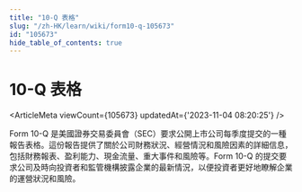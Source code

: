 ```yaml
---
title: "10-Q 表格"
slug: "/zh-HK/learn/wiki/form10-q-105673"
id: "105673"
hide_table_of_contents: true
---
```



<Breadcrumbs current="10-Q 表格" />

# 10-Q 表格

<ArticleMeta viewCount={105673} updatedAt={'2023-11-04 08:20:25'} />
<div className='border-solid border-b border-t-0 my-4 border-[var(--ifm-color-gray-300)]' />

Form 10-Q 是美國證券交易委員會（SEC）要求公開上市公司每季度提交的一種報告表格。這份報告提供了關於公司財務狀況、經營情況和風險因素的詳細信息，包括財務報表、盈利能力、現金流量、重大事件和風險等。Form 10-Q 的提交要求公司及時向投資者和監管機構披露企業的最新情況，以便投資者更好地瞭解企業的運營狀況和風險。

